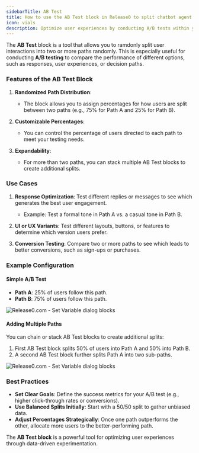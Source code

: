```yaml
---
sidebarTitle: AB Test
title: How to use the AB Test block in Release0 to split chatbot agent traffic and optimize flows
icon: vials
description: Optimize user experiences by conducting A/B tests within your chatbot flow using the AB Test block. Learn how to split user traffic, customize path percentages, and analyze performance.
---
```

The **AB Test** block is a tool that allows you to ramdonly split user interactions into two or more paths randomly. This is especially useful for conducting **A/B testing** to compare the performance of different options, such as responses, user experiences, or decision paths.

### **Features of the AB Test Block**
1. **Randomized Path Distribution**:
   - The block allows you to assign percentages for how users are split between two paths (e.g., 75% for Path A and 25% for Path B).

2. **Customizable Percentages**:
   - You can control the percentage of users directed to each path to meet your testing needs.

3. **Expandability**:
   - For more than two paths, you can stack multiple AB Test blocks to create additional splits.


### **Use Cases**
1. **Response Optimization**:
   Test different replies or messages to see which generates the best user engagement.
   - Example: Test a formal tone in Path A vs. a casual tone in Path B.

2. **UI or UX Variants**:
   Test different layouts, buttons, or features to determine which version users prefer.

3. **Conversion Testing**:
   Compare two or more paths to see which leads to better conversions, such as sign-ups or purchases.


### **Example Configuration**

#### **Simple A/B Test**
- **Path A**: 25% of users follow this path.  
- **Path B**: 75% of users follow this path.  

<Frame style={{ maxWidth: '600px' }}>
  <img src="/images/blocks/logic/abTest.png" alt="Release0.com - Set Variable dialog blocks" />
</Frame>

#### **Adding Multiple Paths**
You can chain or stack AB Test blocks to create additional splits:
1. First AB Test block splits 50% of users into Path A and 50% into Path B.
2. A second AB Test block further splits Path A into two sub-paths.

<Frame style={{ maxWidth: '600px' }}>
  <img src="/images/blocks/logic/abTestMulti.png" alt="Release0.com - Set Variable dialog blocks" />
</Frame>

### **Best Practices**
- **Set Clear Goals**: Define the success metrics for your A/B test (e.g., higher click-through rates or conversions).
- **Use Balanced Splits Initially**: Start with a 50/50 split to gather unbiased data.
- **Adjust Percentages Strategically**: Once one path outperforms the other, allocate more users to the better-performing path.

The **AB Test block** is a powerful tool for optimizing user experiences through data-driven experimentation.